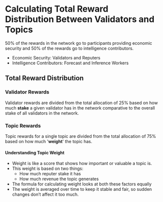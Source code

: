 # Calculating Total Reward Distribution Between Validators and Topics

50% of the rewards in the network go to participants providing economic security and 50% of the rewards go to intelligence contributors.

- Economic Security: Validators and Reputers
- Intelligence Contributors: Forecast and Inference Workers

## Total Reward Distribution

### Validator Rewards

Validator rewards are divided from the total allocation of 25% based on how much **stake** a given validator has in the network comparative to the overall stake of all validators in the network.

### Topic Rewards

Topic rewards for a single topic are divided from the total allocation of 75% based on how much '**weight**' the topic has.

#### Understanding Topic Weight

- Weight is like a score that shows how important or valuable a topic is.
- This weight is based on two things:
    - How much reputer stake it has
    - How much revenue the topic generates
- The formula for calculating weight looks at both these factors equally
- The weight is averaged over time to keep it stable and fair, so sudden changes don’t affect it too much.